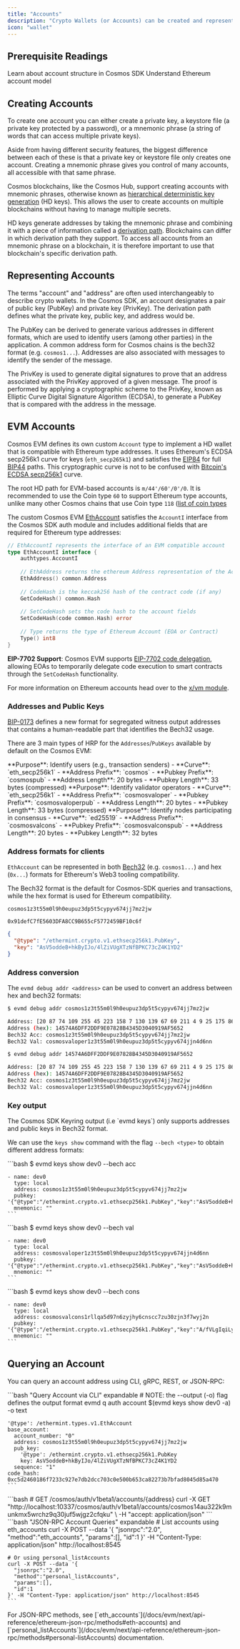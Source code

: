 ```yaml
---
title: "Accounts"
description: "Crypto Wallets (or Accounts) can be created and represented in unique ways on different blockchains. For developers who interface with account types on a Cosmos EVM chain, e.g. during wallet integration on their dApp frontend, it is therefore important to understand that accounts in the Cosmos EVM are implemented to be compatible with Ethereum type addresses."
icon: "wallet"
---
```


## Prerequisite Readings

<CardGroup cols={2}>
  <Card title="Cosmos SDK Accounts" icon="circle-nodes" href="https://docs.cosmos.network/main/learn/beginner/accounts">
    Learn about account structure in Cosmos SDK
  </Card>
  <Card title="Ethereum Accounts" icon="ethereum" href="https://ethereum.org/en/whitepaper/#ethereum-accounts">
    Understand Ethereum account model
  </Card>
</CardGroup>

## Creating Accounts

To create one account you can either create a private key, a keystore file (a private key protected by a password), or a mnemonic phrase (a string of words that can access multiple private keys).

Aside from having different security features, the biggest difference between each of these is that a private key or keystore file only creates one account. Creating a mnemonic phrase gives you control of many accounts, all accessible with that same phrase.

Cosmos blockchains, like the Cosmos Hub, support creating accounts with mnemonic phrases, otherwise known as [hierarchical deterministic key generation](https://github.com/confio/cosmos-hd-key-derivation-spec) (HD keys). This allows the user to create accounts on multiple blockchains without having to manage multiple secrets.

HD keys generate addresses by taking the mnemonic phrase and combining it with a piece of information called a [derivation path](https://learnmeabitcoin.com/technical/derivation-paths). Blockchains can differ in which derivation path they support. To access all accounts from an mnemonic phrase on a blockchain, it is therefore important to use that blockchain's specific derivation path.

## Representing Accounts

The terms "account" and "address" are often used interchangeably to describe crypto wallets. In the Cosmos SDK, an account designates a pair of public key (PubKey) and private key (PrivKey). The derivation path defines what the private key, public key, and address would be.

The PubKey can be derived to generate various addresses in different formats, which are used to identify users (among other parties) in the application. A common address form for Cosmos chains is the bech32 format (e.g. `cosmos1...`). Addresses are also associated with messages to identify the sender of the message.

The PrivKey is used to generate digital signatures to prove that an address associated with the PrivKey approved of a given message. The proof is performed by applying a cryptographic scheme to the PrivKey, known as Elliptic Curve Digital Signature Algorithm (ECDSA), to generate a PubKey that is compared with the address in the message.

## EVM Accounts

Cosmos EVM defines its own custom `Account` type to implement a HD wallet that is compatible with Ethereum type addresses. It uses Ethereum's ECDSA secp256k1 curve for keys (`eth_secp265k1`) and satisfies the [EIP84](https://github.com/ethereum/EIPs/issues/84) for full [BIP44](https://github.com/bitcoin/bips/blob/master/bip-0044.mediawiki) paths. This cryptographic curve is not to be confused with [Bitcoin's ECDSA secp256k1](https://en.bitcoin.it/wiki/Secp256k1) curve.

The root HD path for EVM-based accounts is `m/44'/60'/0'/0`. It is recommended to use the Coin type `60` to support Ethereum type accounts, unlike many other Cosmos chains that use Coin type `118` ([list of coin types](https://github.com/satoshilabs/slips/blob/master/slip-0044.md)

The custom Cosmos EVM [EthAccount](https://github.com/cosmos/evm/blob/v0.4.1/types/account.go#L28-L33) satisfies the `AccountI` interface from the Cosmos SDK auth module and includes additional fields that are required for Ethereum type addresses:

```go "EthAccountI Interface" expandable
// EthAccountI represents the interface of an EVM compatible account
type EthAccountI interface {
    authtypes.AccountI
    
    // EthAddress returns the ethereum Address representation of the AccAddress
    EthAddress() common.Address
    
    // CodeHash is the keccak256 hash of the contract code (if any)
    GetCodeHash() common.Hash
    
    // SetCodeHash sets the code hash to the account fields
    SetCodeHash(code common.Hash) error
    
    // Type returns the type of Ethereum Account (EOA or Contract)
    Type() int8
}
```

**EIP-7702 Support**: Cosmos EVM supports [EIP-7702 code delegation](/docs/evm/next/documentation/evm-compatibility/eip-7702), allowing EOAs to temporarily delegate code execution to smart contracts through the `SetCodeHash` functionality.

For more information on Ethereum accounts head over to the [x/vm module](/docs//docs/evm/next/documentation/cosmos-sdk/modules/vm).

### Addresses and Public Keys

[BIP-0173](https://github.com/satoshilabs/slips/blob/master/slip-0173.md) defines a new format for segregated witness output addresses that contains a human-readable part that identifies the Bech32 usage.

There are 3 main types of HRP for the `Addresses`/`PubKeys` available by default on the Cosmos EVM:

<Tabs>
  <Tab title="User Accounts">
    **Purpose**: Identify users (e.g., transaction senders)
    - **Curve**: `eth_secp256k1`
    - **Address Prefix**: `cosmos`
    - **Pubkey Prefix**: `cosmospub`
    - **Address Length**: 20 bytes
    - **Pubkey Length**: 33 bytes (compressed)
  </Tab>

  <Tab title="Validator Operators">
    **Purpose**: Identify validator operators
    - **Curve**: `eth_secp256k1`
    - **Address Prefix**: `cosmosvaloper`
    - **Pubkey Prefix**: `cosmosvaloperpub`
    - **Address Length**: 20 bytes
    - **Pubkey Length**: 33 bytes (compressed)
  </Tab>

  <Tab title="Consensus Nodes">
    **Purpose**: Identify nodes participating in consensus
    - **Curve**: `ed25519`
    - **Address Prefix**: `cosmosvalcons`
    - **Pubkey Prefix**: `cosmosvalconspub`
    - **Address Length**: 20 bytes
    - **Pubkey Length**: 32 bytes
  </Tab>
</Tabs>

### Address formats for clients

`EthAccount` can be represented in both [Bech32](https://en.bitcoin.it/wiki/Bech32) (e.g. `cosmos1...`) and hex (`0x...`) formats for Ethereum's Web3 tooling compatibility.

<Info>
The Bech32 format is the default for Cosmos-SDK queries and transactions, while the hex format is used for Ethereum compatibility.
</Info>

<CodeGroup>

```text Bech32 Address
cosmos1z3t55m0l9h0eupuz3dp5t5cypyv674jj7mz2jw
```

```text EIP-55 Hex Address
0x91defC7fE5603DFA8CC9B655cF5772459BF10c6f
```

```json Public Key
{
  "@type": "/ethermint.crypto.v1.ethsecp256k1.PubKey",
  "key": "AsV5oddeB+hkByIJo/4lZiVUgXTzNfBPKC73cZ4K1YD2"
}
```

</CodeGroup>

### Address conversion

The `evmd debug addr <address>` can be used to convert an address between hex and bech32 formats:

<CodeGroup>

```bash Bech32 to Hex
$ evmd debug addr cosmos1z3t55m0l9h0eupuz3dp5t5cypyv674jj7mz2jw

Address: [20 87 74 109 255 45 223 158 7 130 139 67 69 211 4 9 25 175 86 82]
Address (hex): 14574A6DFF2DDF9E07828B4345D3040919AF5652
Bech32 Acc: cosmos1z3t55m0l9h0eupuz3dp5t5cypyv674jj7mz2jw
Bech32 Val: cosmosvaloper1z3t55m0l9h0eupuz3dp5t5cypyv674jjn4d6nn
```

```bash Hex to Bech32
$ evmd debug addr 14574A6DFF2DDF9E07828B4345D3040919AF5652

Address: [20 87 74 109 255 45 223 158 7 130 139 67 69 211 4 9 25 175 86 82]
Address (hex): 14574A6DFF2DDF9E07828B4345D3040919AF5652
Bech32 Acc: cosmos1z3t55m0l9h0eupuz3dp5t5cypyv674jj7mz2jw
Bech32 Val: cosmosvaloper1z3t55m0l9h0eupuz3dp5t5cypyv674jjn4d6nn
```

</CodeGroup>

### Key output

<Check>
  The Cosmos SDK Keyring output (i.e `evmd keys`) only supports addresses and public keys in Bech32 format.
</Check>

We can use the `keys show` command with the flag `--bech <type>` to obtain different address formats:

<Tabs>
  <Tab title="Account (acc)">
    ```bash
    $ evmd keys show dev0 --bech acc

    - name: dev0
      type: local
      address: cosmos1z3t55m0l9h0eupuz3dp5t5cypyv674jj7mz2jw
      pubkey: '{"@type":"/ethermint.crypto.v1.ethsecp256k1.PubKey","key":"AsV5oddeB+hkByIJo/4lZiVUgXTzNfBPKC73cZ4K1YD2"}'
      mnemonic: ""
    ```
  </Tab>

  <Tab title="Validator (val)">
    ```bash
    $ evmd keys show dev0 --bech val

    - name: dev0
      type: local
      address: cosmosvaloper1z3t55m0l9h0eupuz3dp5t5cypyv674jjn4d6nn
      pubkey: '{"@type":"/ethermint.crypto.v1.ethsecp256k1.PubKey","key":"AsV5oddeB+hkByIJo/4lZiVUgXTzNfBPKC73cZ4K1YD2"}'
      mnemonic: ""
    ```
  </Tab>

  <Tab title="Consensus (cons)">
    ```bash
    $ evmd keys show dev0 --bech cons

    - name: dev0
      type: local
      address: cosmosvalcons1rllqa5d97n6zyjhy6cnscc7zu30zjn3f7wyj2n
      pubkey: '{"@type":"/ethermint.crypto.v1.ethsecp256k1.PubKey","key":"A/fVLgIqiLykFQxum96JkSOoTemrXD0tFaFQ1B0cpB2c"}'
      mnemonic: ""
    ```
  </Tab>
</Tabs>

## Querying an Account

You can query an account address using CLI, gRPC, REST, or JSON-RPC:

<Tabs>
  <Tab title="CLI">
    ```bash "Query Account via CLI" expandable
    # NOTE: the --output (-o) flag defines the output format
    evmd q auth account $(evmd keys show dev0 -a) -o text

    '@type': /ethermint.types.v1.EthAccount
    base_account:
      account_number: "0"
      address: cosmos1z3t55m0l9h0eupuz3dp5t5cypyv674jj7mz2jw
      pub_key:
        '@type': /ethermint.crypto.v1.ethsecp256k1.PubKey
        key: AsV5oddeB+hkByIJo/4lZiVUgXTzNfBPKC73cZ4K1YD2
      sequence: "1"
    code_hash: 0xc5d2460186f7233c927e7db2dcc703c0e500b653ca82273b7bfad8045d85a470
    ```
  </Tab>

  <Tab title="REST API">
    ```bash
    # GET /cosmos/auth/v1beta1/accounts/{address}
    curl -X GET "http://localhost:10337/cosmos/auth/v1beta1/accounts/cosmos14au322k9munkmx5wrchz9q30juf5wjgz2cfqku" \
      -H "accept: application/json"
    ```
  </Tab>

  <Tab title="JSON-RPC">
    ```bash "JSON-RPC Account Queries" expandable
    # List accounts using eth_accounts
    curl -X POST --data '{
      "jsonrpc":"2.0",
      "method":"eth_accounts",
      "params":[],
      "id":1
    }' -H "Content-Type: application/json" http://localhost:8545

    # Or using personal_listAccounts
    curl -X POST --data '{
      "jsonrpc":"2.0",
      "method":"personal_listAccounts",
      "params":[],
      "id":1
    }' -H "Content-Type: application/json" http://localhost:8545
    ```
  </Tab>
</Tabs>

<Note>
For JSON-RPC methods, see [`eth_accounts`](/docs/evm/next/api-reference/ethereum-json-rpc/methods#eth-accounts) and [`personal_listAccounts`](/docs/evm/next/api-reference/ethereum-json-rpc/methods#personal-listAccounts) documentation.
</Note>

